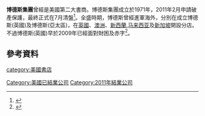 {{Infobox_Company
 | company_name  = 博德斯集團<br /><small>Borders Group, Inc.</small>
 | industry      = 零售
 | company_logo  = 
 | company_type  = [[上市公司|上市公司]]
| market_information = {{otcbb|BGPIQ}}
 | company_slogan =
 | key_people    =
 | foundation    = 1971年
 |subsid         =
 | location      = [[美國|美國]][[安娜堡|安娜堡]]
 | zip_code      = 
 | telephone_no  =
 | num_employees = 19,500 (2010資料)
 | revenue       =
 |capital        =
 | homepage      = 
}}
'''博德斯集團'''曾經是美國第二大書商。博德斯集團成立於1971年，2011年2月申請破產保護，最終正式在7月清盤<ref>{{Cite web |url=http://www.publishing.com.hk/Pubnews/NewsDetail.asp?NewsID=20110214003 |title=美第二大書店倒於電子書競爭下 |access-date=2011-07-27 |archive-url=https://web.archive.org/web/20160304130303/http://www.publishing.com.hk/Pubnews/NewsDetail.asp?NewsID=20110214003 |archive-date=2016-03-04 |dead-url=yes }}</ref>。全盛時期，博德斯曾經進軍海外，分別在成立博德斯(英國)及博德斯(亞太區)，在[[英國|英國]]、[[澳洲|澳洲]]、[[新西蘭|新西蘭]],[[马来西亚|马来西亚]]及[[新加坡|新加坡]]開設分店。不過博德斯(英國)早於2009年已經面對財困及赤字<ref>{{Cite web |url=http://www.publishing.com.hk/Pubnews/NewsDetail.asp?NewsID=20091130002 |title=英國大型連鎖書店博德斯書店遭監管 |access-date=2011-07-27 |archive-url=https://web.archive.org/web/20160304120137/http://www.publishing.com.hk/Pubnews/NewsDetail.asp?NewsID=20091130002 |archive-date=2016-03-04 |dead-url=yes }}</ref>。
==參考資料==
{{reflist}}

[[category:美國書店|category:美國書店]]
[[Category:美國已結業公司|Category:美國已結業公司]]
[[Category:2011年結業公司|Category:2011年結業公司]]